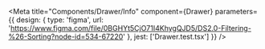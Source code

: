
<Meta
  title="Components/Drawer/Info"
  component={Drawer}
  parameters={{
    design: {
      type: 'figma',
      url: 'https://www.figma.com/file/0BGHYt5CjO71I4KhygQJD5/DS2.0-Filtering-%26-Sorting?node-id=534-67220'
    },
    jest: ['Drawer.test.tsx']
  }}
/>

<Story of={DecoratorDefault} />

<Unstyled>
  <Stories />
</Unstyled>

